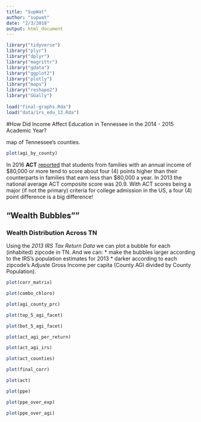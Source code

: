 ```yaml
---
title: "SupWat"
author: "supwat"
date: "2/3/2018"
output: html_document
---
```


```r
library("tidyverse")
library("plyr")
library("dplyr")
library("magrittr")
library("gdata")
library("ggplot2")
library("plotly")
library("maps")
library("reshape2")
library("GGally")
     
load("final-graphs.Rda")
load("data/irs_edu_13.Rda")
```

#How Did Income Affect Education in Tennessee in the 2014 - 2015 Academic Year?

map of Tennessee's counties.
```r
plot(agi_by_county)
```

  In 2016 **ACT** [reported](http://www.act.org/content/dam/act/unsecured/documents/R1604-ACT-Composite-Score-by-Family-Income.pdf) that students from families with an annual income of \$80,000 or more tend to score about four (4) points higher than their counterparts in families that earn less than \$80,000 a year. In 2013 the national average ACT composite score was 20.9. With ACT scores being a major (if not the primary) criteria for college admission in the US, a four (4) point difference is a big difference!

## "Wealth Bubbles""
### Wealth Distribution Across TN
  Using the *2013 IRS Tax Return Data* we can plot a bubble for each (inhabited) zipcode in TN. And we can:
  * make the bubbles larger according to the IRS's population estimates for 2013
  * darker according to each zipcode's Adjuste Gross Income per capita (County AGI divided by County Population). 


```r
plot(corr_matrix)
```
```r
plot(combo_chloro)
```
```r
plot(agi_county_prc)
```
```r
plot(top_5_agi_facet)
```
```r
plot(bot_5_agi_facet)
```
```r
plot(act_agi_per_return)
```
```r
plot(act_agi_irs)
```

```r
plot(act_counties)
```
```r
plot(final_corr)
```
```r
plot(act)
```
```r
plot(ppe)
```
```r
plot(ppe_over_exp)
```
```r
plot(ppe_over_agi)
```